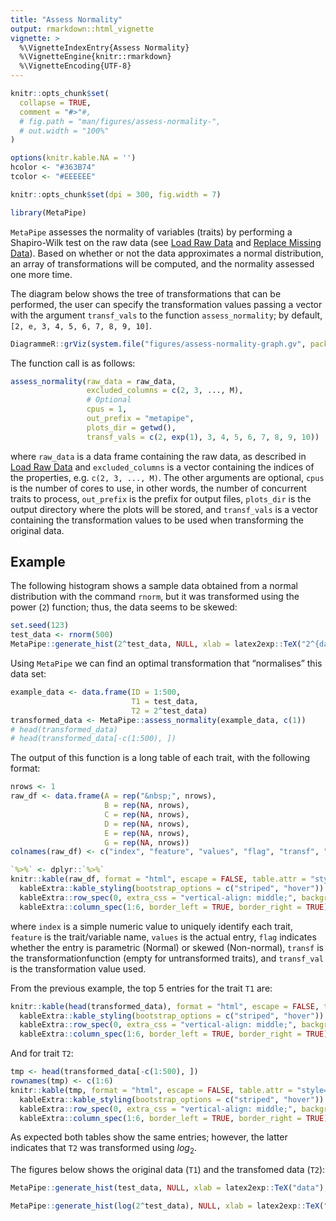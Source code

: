 ```yaml
---
title: "Assess Normality"
output: rmarkdown::html_vignette
vignette: >
  %\VignetteIndexEntry{Assess Normality}
  %\VignetteEngine{knitr::rmarkdown}
  %\VignetteEncoding{UTF-8}
---
```


```r
knitr::opts_chunk$set(
  collapse = TRUE,
  comment = "#>"#,
  # fig.path = "man/figures/assess-normality-",
  # out.width = "100%"
)

options(knitr.kable.NA = '')
hcolor <- "#363B74"
tcolor <- "#EEEEEE"

knitr::opts_chunk$set(dpi = 300, fig.width = 7)
```

```r
library(MetaPipe)
```

`MetaPipe` assesses the normality of variables (traits) by performing a 
Shapiro-Wilk test on the raw data (see [Load Raw Data](load-raw-data.html) and 
[Replace Missing Data](replace-missing-data.html)). Based on whether or not the
data approximates a normal distribution, an array of transformations will be 
computed, and the normality assessed one more time.

The diagram below shows the tree of transformations that can be performed, the
user can specify the transformation values passing a vector with the argument 
`transf_vals` to the function `assess_normality`; by 
default, `[2, e, 3, 4, 5, 6, 7, 8, 9, 10]`.

```r
DiagrammeR::grViz(system.file("figures/assess-normality-graph.gv", package = "MetaPipe"), height = "200px", width = "100%")
```

The function call is as follows:
```r
assess_normality(raw_data = raw_data, 
                 excluded_columns = c(2, 3, ..., M), 
                 # Optional
                 cpus = 1, 
                 out_prefix = "metapipe", 
                 plots_dir = getwd(), 
                 transf_vals = c(2, exp(1), 3, 4, 5, 6, 7, 8, 9, 10))
```

where `raw_data` is a data frame containing the raw data, as described in 
[Load Raw Data](load-raw-data.html) and `excluded_columns` is a vector containing 
the indices of the properties, e.g. `c(2, 3, ..., M)`. The other arguments are 
optional, `cpus` is the number of cores to use, in other words, the number of 
concurrent traits to process, `out_prefix` is the prefix for output files, 
`plots_dir` is the output directory where the plots will be stored, and 
`transf_vals` is a vector containing the transformation values to be used when 
transforming the original data.

## Example

The following histogram shows a sample data obtained from a normal distribution
with the command `rnorm`, but it was transformed using the power (`2`) 
function; thus, the data seems to be skewed:

```r
set.seed(123)
test_data <- rnorm(500)
MetaPipe::generate_hist(2^test_data, NULL, xlab = latex2exp::TeX("2^{data}"), save = FALSE, alpha = 1, fill = hcolor)
```

Using `MetaPipe` we can find an optimal transformation that "normalises" this 
data set:

```r
example_data <- data.frame(ID = 1:500,
                           T1 = test_data,
                           T2 = 2^test_data)
transformed_data <- MetaPipe::assess_normality(example_data, c(1))
# head(transformed_data)
# head(transformed_data[-c(1:500), ])
```
The output of this function is a long table of each trait, with the following
format:

```r
nrows <- 1
raw_df <- data.frame(A = rep("&nbsp;", nrows),
                     B = rep(NA, nrows),
                     C = rep(NA, nrows),
                     D = rep(NA, nrows),
                     E = rep(NA, nrows),
                     G = rep(NA, nrows))
colnames(raw_df) <- c("index", "feature", "values", "flag", "transf", "transf_val")

`%>%` <- dplyr::`%>%`
knitr::kable(raw_df, format = "html", escape = FALSE, table.attr = "style='width:100%;'", align = 'c') %>%
  kableExtra::kable_styling(bootstrap_options = c("striped", "hover")) %>%
  kableExtra::row_spec(0, extra_css = "vertical-align: middle;", background = hcolor, color = tcolor) %>%
  kableExtra::column_spec(1:6, border_left = TRUE, border_right = TRUE)
```

where `index` is a simple numeric value to uniquely identify each trait, 
`feature` is the trait/variable name, `values` is the actual entry, `flag` 
indicates whether the entry is parametric (Normal) or skewed (Non-normal), 
`transf` is the transformationfunction (empty for untransformed traits), and 
`transf_val` is the transformation value used.

From the previous example, the top 5 entries for the trait `T1` are:
```r
knitr::kable(head(transformed_data), format = "html", escape = FALSE, table.attr = "style='width:100%;'", align = 'c') %>%
  kableExtra::kable_styling(bootstrap_options = c("striped", "hover")) %>%
  kableExtra::row_spec(0, extra_css = "vertical-align: middle;", background = hcolor, color = tcolor) %>%
  kableExtra::column_spec(1:6, border_left = TRUE, border_right = TRUE)
```

And for trait `T2`:
```r
tmp <- head(transformed_data[-c(1:500), ])
rownames(tmp) <- c(1:6)
knitr::kable(tmp, format = "html", escape = FALSE, table.attr = "style='width:100%;'", align = 'c') %>%
  kableExtra::kable_styling(bootstrap_options = c("striped", "hover")) %>%
  kableExtra::row_spec(0, extra_css = "vertical-align: middle;", background = hcolor, color = tcolor) %>%
  kableExtra::column_spec(1:6, border_left = TRUE, border_right = TRUE)
```

As expected both tables show the same entries; however, the latter indicates that
`T2` was transformed using $log_2$.

The figures below shows the original data (`T1`) and the transfomed data (`T2`):

```r
MetaPipe::generate_hist(test_data, NULL, xlab = latex2exp::TeX("data"), save = FALSE, alpha = 1, fill = hcolor)

MetaPipe::generate_hist(log(2^test_data), NULL, xlab = latex2exp::TeX("log_2(2^{data})"), save = FALSE, alpha = 1, fill = hcolor) 
```
